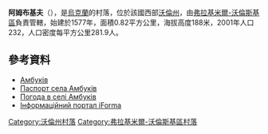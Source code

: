 {{refimprove|time=2019-09-09T09:06:02+00:00}}
{{coord|50|48|1|N|23|59|13|E|scale:30000|display=title}}

'''阿姆布基夫'''（{{lang-uk|Амбуків}}），是[[烏克蘭|烏克蘭]]的村落，位於該國西部[[沃倫州|沃倫州]]，由[[弗拉基米爾-沃倫斯基區|弗拉基米爾-沃倫斯基區]]負責管轄，始建於1577年，面積0.82平方公里，海拔高度188米，2001年人口232，人口密度每平方公里281.9人。

==參考資料==
*[http://gska2.rada.gov.ua/pls/z7502/A005?rdat1=21.03.2008&rf7571=4713 Амбуків]{{dead link|date=2018年5月 |bot=InternetArchiveBot |fix-attempted=yes }}
* [https://web.archive.org/web/20140314205547/http://www.vvadm.gov.ua/ukr/miscevi%20rady/ludyn.html Паспорт села Амбуків]
* [http://weather.in.ua/ua/volynskaja/105 Погода в селі Амбуків]
* [https://web.archive.org/web/20100125080655/http://old.iforma.com.ua/classifiers/uk/koatuu Інформаційний портал iForma]

[[Category:沃倫州村落|Category:沃倫州村落]]
[[Category:弗拉基米爾-沃倫斯基區村落|Category:弗拉基米爾-沃倫斯基區村落]]


{{Volyn-geo-stub}}